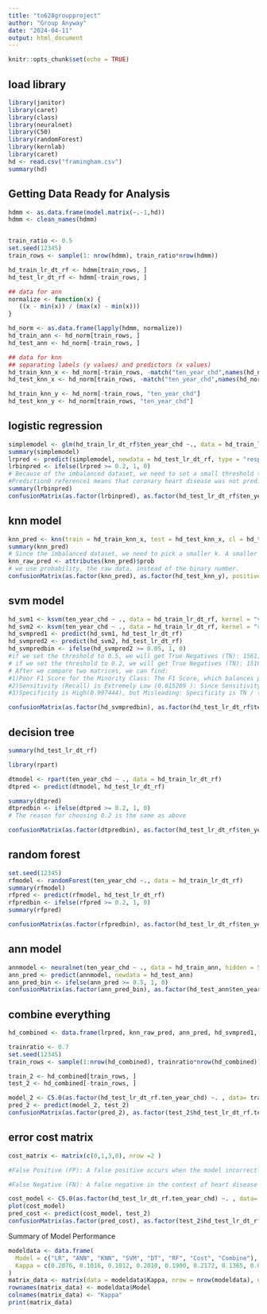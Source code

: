 ```yaml
---
title: "to628groupproject"
author: "Group Anyway"
date: "2024-04-11"
output: html_document
---
```


```r
knitr::opts_chunk$set(echo = TRUE)
```


## load library
```r
library(janitor)
library(caret)
library(class)
library(neuralnet)
library(C50)
library(randomForest)
library(kernlab)
library(caret)
hd <- read.csv("framingham.csv")
summary(hd)
```

## Getting Data Ready for Analysis
```r
hdmm <- as.data.frame(model.matrix(~.-1,hd))
hdmm <- clean_names(hdmm)


train_ratio <- 0.5 
set.seed(12345)
train_rows <- sample(1: nrow(hdmm), train_ratio*nrow(hdmm))

hd_train_lr_dt_rf <- hdmm[train_rows, ]
hd_test_lr_dt_rf <- hdmm[-train_rows, ]

## data for ann
normalize <- function(x) {
   ((x - min(x)) / (max(x) - min(x)))
}

hd_norm <- as.data.frame(lapply(hdmm, normalize))
hd_train_ann <- hd_norm[train_rows, ]
hd_test_ann <- hd_norm[-train_rows, ]

## data for knn
## separating labels (y values) and predictors (x values)
hd_train_knn_x <- hd_norm[-train_rows, -match("ten_year_chd",names(hd_norm))]
hd_test_knn_x <- hd_norm[train_rows, -match("ten_year_chd",names(hd_norm))]

hd_train_knn_y <- hd_norm[-train_rows, "ten_year_chd"]
hd_test_knn_y <- hd_norm[train_rows, "ten_year_chd"]

```

## logistic regression
```r
simplemodel <- glm(hd_train_lr_dt_rf$ten_year_chd ~., data = hd_train_lr_dt_rf, family = "binomial")
summary(simplemodel)
lrpred <- predict(simplemodel, newdata = hd_test_lr_dt_rf, type = "response")
lrbinpred <- ifelse(lrpred >= 0.2, 1, 0)
# Because of the imbalanced dataset, we need to set a small threshold to guarantee the confusion matrix can better capture the minority part
#Prediction0 reference1 means that coronary heart disease was not predicted to occur within 10 years but was actually present, while prediction1 reference0 means that coronary heart disease was predicted to occur within 10 years but not actually present. Therefore, a higher value of prediction1 reference0 than prediction0 reference1 indicates that the model data selection is reasonable, meaning misdiagnosis is better than not being detected.
summary(lrbinpred)
confusionMatrix(as.factor(lrbinpred), as.factor(hd_test_lr_dt_rf$ten_year_chd), positive = "1")
```

## knn model
```r
knn_pred <- knn(train = hd_train_knn_x, test = hd_test_knn_x, cl = hd_train_knn_y, k = 5, prob = TRUE)
summary(knn_pred)
# Since the imbalanced dataset, we need to pick a smaller k. A smaller k enables the model to capture more of the local structure of the data, which can be critical if the minority class forms compact clusters surrounded by the majority class. A larger k might overlook these local patterns in favor of broader, global patterns that tend to favor the majority class
knn_raw_pred <- attributes(knn_pred)$prob
# we use probability, the raw data, instead of the binary number.
confusionMatrix(as.factor(knn_pred), as.factor(hd_test_knn_y), positive = "1")
```

## svm model
```r
hd_svm1 <- ksvm(ten_year_chd ~ ., data = hd_train_lr_dt_rf, kernel = "vanilladot")
hd_svm2 <- ksvm(ten_year_chd ~ ., data = hd_train_lr_dt_rf, kernel = "rbfdot")
hd_svmpred1 <- predict(hd_svm1, hd_test_lr_dt_rf)
hd_svmpred2 <- predict(hd_svm2, hd_test_lr_dt_rf)
hd_svmpredbin <- ifelse(hd_svmpred2 >= 0.05, 1, 0) 
#if we set the threshold to 0.5, we will get True Negatives (TN): 1561; False Positives (FP): 4; False Negatives (FN): 259; True Positives (TP): 4 
# if we set the threshold to 0.2, we will get True Negatives (TN): 1516; False Positives (FP): 49; False Negatives (FN): 234; True Positives (TP):29
# After we compare two matrices, we can find: 
#1)Poor F1 Score for the Minority Class: The F1 Score, which balances precision and recall, may be quite low for the minority class. The model's precision is TP / (TP + FP), which is also low (4 / (4 + 4) = 0.5 in this case), and the F1 Score will be affected by both.
#2)Sensitivity (Recall) is Extremely Low (0.015209 ): Since Sensitivity is TP / (TP + FN), and TP is 4 in the larger threshold. 
#3)Specificity is High(0.997444), but Misleading: Specificity is TN / (TN + FP), which will be high due to the high TN. This could mistakenly suggest that the model is performing better than it is.

confusionMatrix(as.factor(hd_svmpredbin), as.factor(hd_test_lr_dt_rf$ten_year_chd), positive = "1")
```
## decision tree
```r
summary(hd_test_lr_dt_rf)

library(rpart)

dtmodel <- rpart(ten_year_chd ~ ., data = hd_train_lr_dt_rf)
dtpred <- predict(dtmodel, hd_test_lr_dt_rf)

summary(dtpred)
dtpredbin <- ifelse(dtpred >= 0.2, 1, 0)
# The reason for choosing 0.2 is the same as above

confusionMatrix(as.factor(dtpredbin), as.factor(hd_test_lr_dt_rf$ten_year_chd), positive = "1")
```

## random forest
```r
set.seed(12345)
rfmodel <- randomForest(ten_year_chd ~., data = hd_train_lr_dt_rf)
summary(rfmodel)
rfpred <- predict(rfmodel, hd_test_lr_dt_rf)
rfpredbin <- ifelse(rfpred >= 0.2, 1, 0)
summary(rfpred)

confusionMatrix(as.factor(rfpredbin), as.factor(hd_test_lr_dt_rf$ten_year_chd), positive = "1")
```
## ann model
```r
annmodel <- neuralnet(ten_year_chd ~ ., data = hd_train_ann, hidden = 5)
ann_pred <- predict(annmodel, newdata = hd_test_ann)
ann_pred_bin <- ifelse(ann_pred >= 0.5, 1, 0)
confusionMatrix(as.factor(ann_pred_bin), as.factor(hd_test_ann$ten_year_chd), positive = "1")
```

## combine everything
```r
hd_combined <- data.frame(lrpred, knn_raw_pred, ann_pred, hd_svmpred1, hd_svmpred2, dtpred, rfpred, hd_test_lr_dt_rf$ten_year_chd)

trainratio <- 0.7
set.seed(12345)
train_rows <- sample(1:nrow(hd_combined), trainratio*nrow(hd_combined))

train_2 <- hd_combined[train_rows, ]
test_2 <- hd_combined[-train_rows, ]

model_2 <- C5.0(as.factor(hd_test_lr_dt_rf.ten_year_chd) ~. , data= train_2)
pred_2 <- predict(model_2, test_2)
confusionMatrix(as.factor(pred_2), as.factor(test_2$hd_test_lr_dt_rf.ten_year_chd), positive = "1")
```
## error cost matrix
```r
cost_matrix <- matrix(c(0,1,3,0), nrow =2 )

#False Positive (FP): A false positive occurs when the model incorrectly predicts that a person has heart disease when they do not. While this is certainly not ideal—possibly leading to unnecessary stress for the patient, additional tests, and healthcare costs—the consequences are generally not as severe as missing a true positive case.

#False Negative (FN): A false negative in the context of heart disease prediction means that a person who has heart disease is incorrectly predicted by the model as not having the disease. This is potentially dangerous as it may result in the patient not receiving timely treatment, which can lead to serious health complications or even death. Therefore, the cost of false negatives is considered to be high, as it directly impacts patient health and outcomes.

cost_model <- C5.0(as.factor(hd_test_lr_dt_rf.ten_year_chd) ~. , data= train_2, costs = cost_matrix)
plot(cost_model)
pred_cost <- predict(cost_model, test_2)
confusionMatrix(as.factor(pred_cost), as.factor(test_2$hd_test_lr_dt_rf.ten_year_chd), positive = "1")
```
Summary of Model Performance
```r
modeldata <- data.frame(
  Model = c("LR", "ANN", "KNN", "SVM", "DT", "RF", "Cost", "Combine"),
  Kappa = c(0.2076, 0.1016, 0.1012, 0.2010, 0.1900, 0.2172, 0.1365, 0.0758)
)
matrix_data <- matrix(data = modeldata$Kappa, nrow = nrow(modeldata), ncol = 1)
rownames(matrix_data) <- modeldata$Model
colnames(matrix_data) <- "Kappa"
print(matrix_data)
```

